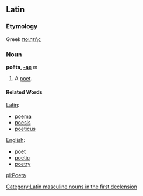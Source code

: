 ==Latin==

===Etymology===
Greek [[ποιητής]]

===Noun===
'''poēta, [[Wiktionary Appendix:Latin first declension|-ae]]''' ''m''
# A [[poet]].

====Related Words====

[[Latin]]:
*[[poema]]
*[[poesis]]
*[[poeticus]]

[[English]]:
*[[poet]]
*[[poetic]]
*[[poetry]]

[[Category:Latin masculine nouns in the first declension]]

[[pl:Poeta]]